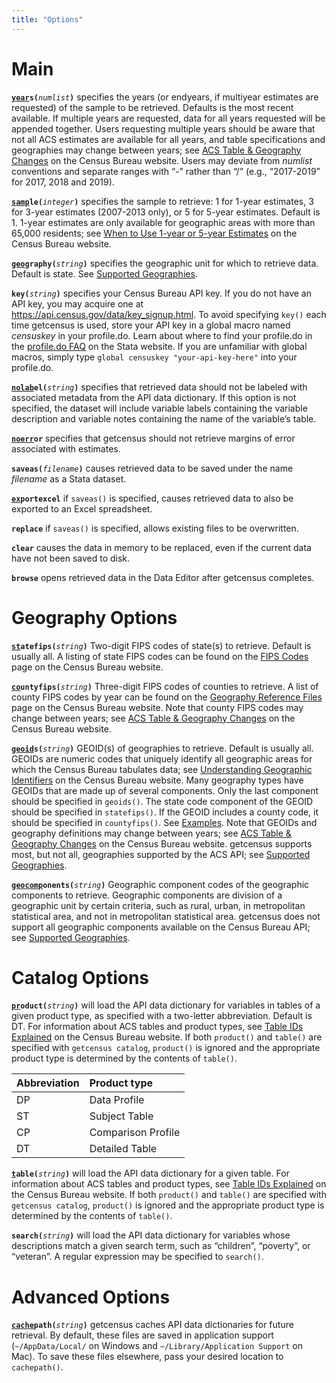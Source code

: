 ```yaml
---
title: "Options"
---
```


<!-- Do not open in RStudio Visual Markdown Editor -->


# Main

<code>**<u>year</u>s(**<i>numlist</i>**)**</code> specifies the years (or endyears, if multiyear estimates are requested) of the sample to be retrieved. Defaults is the most recent available. If multiple years are requested, data for all years requested will be appended together. Users requesting multiple years should be aware that not all ACS estimates are available for all years, and table specifications and geographies may change between years; see [ACS Table & Geography Changes](https://www.census.gov/programs-surveys/acs/technical-documentation/table-and-geography-changes.html) on the Census Bureau website. Users may deviate from *numlist* conventions and separate ranges with "-" rather than "/" (e.g., "2017-2019" for 2017, 2018 and 2019).

<code>**<u>samp</u>le(**<i>integer</i>**)**</code> specifies the sample to retrieve: 1 for 1-year estimates, 3 for 3-year estimates (2007-2013 only), or 5 for 5-year estimates. Default is 1. 1-year estimates are only available for geographic areas with more than 65,000 residents; see [When to Use 1-year or 5-year Estimates](https://www.census.gov/programs-surveys/acs/guidance/estimates.html) on the Census Bureau website.

<code>**<u>geo</u>graphy(**<i>string</i>**)**</code> specifies the geographic unit for which to retrieve data. Default is state. See [Supported Geographies](geographies.qmd).

<code>**key(**<i>string</i>**)**</code> specifies your Census Bureau API key. If you do not have an API key, you may acquire one at <https://api.census.gov/data/key_signup.html>. To avoid specifying `key()` each time getcensus is used, store your API key in a global macro named *censuskey* in your profile.do. Learn about where to find your profile.do in the [profile.do FAQ](https://www.stata.com/support/faqs/programming/profile-do-file/) on the Stata website. If you are unfamiliar with global macros, simply type `global censuskey "your-api-key-here"` into your profile.do.

<code>**<u>nolab</u>el(**<i>string</i>**)**</code> specifies that retrieved data should not be labeled with associated metadata from the API data dictionary. If this option is not specified, the dataset will include variable labels containing the variable description and variable notes containing the name of the variable's table.

<code>**<u>noerr</u>or**</code> specifies that getcensus should not retrieve margins of error associated with estimates.

<code>**saveas(**<i>filename</i>**)**</code> causes retrieved data to be saved under the name *filename* as a Stata dataset.

<code>**<u>ex</u>portexcel**</code> if `saveas()` is specified, causes retrieved data to also be exported to an Excel spreadsheet.

**`replace`** if `saveas()` is specified, allows existing files to be overwritten.

**`clear`** causes the data in memory to be replaced, even if the current data have not been saved to disk.

**`browse`** opens retrieved data in the Data Editor after getcensus completes.

# Geography Options

<code>**<u>st</u>atefips(**<i>string</i>**)**</code> Two-digit FIPS codes of state(s) to retrieve. Default is usually all. A listing of state FIPS codes can be found on the [FIPS Codes](https://www.census.gov/library/reference/code-lists/ansi.html#state) page on the Census Bureau website.

<code>**<u>co</u>untyfips(**<i>string</i>**)**</code> Three-digit FIPS codes of counties to retrieve. A list of county FIPS codes by year can be found on the [Geography Reference Files](https://www.census.gov/geographies/reference-files.html) page on the Census Bureau website. Note that county FIPS codes may change between years; see [ACS Table & Geography Changes](https://www.census.gov/programs-surveys/acs/technical-documentation/table-and-geography-changes.html) on the Census Bureau website.

<code>**<u>geoid</u>s(**<i>string</i>**)**</code> GEOID(s) of geographies to retrieve. Default is usually all. GEOIDs are numeric codes that uniquely identify all geographic areas for which the Census Bureau tabulates data; see [Understanding Geographic Identifiers](https://www.census.gov/programs-surveys/geography/guidance/geo-identifiers.html) on the Census Bureau website. Many geography types have GEOIDs that are made up of several components. Only the last component should be specified in `geoids()`. The state code component of the GEOID should be specified in `statefips()`. If the GEOID includes a county code, it should be specified in `countyfips()`. See [Examples](examples.qmd#geographies). Note that GEOIDs and geography definitions may change between years; see [ACS Table & Geography Changes](https://www.census.gov/programs-surveys/acs/technical-documentation/table-and-geography-changes.html) on the Census Bureau website. getcensus supports most, but not all, geographies supported by the ACS API; see [Supported Geographies](geographies.qmd).

<code>**<u>geocomp</u>onents(**<i>string</i>**)**</code> Geographic component codes of the geographic components to retrieve. Geographic components are division of a geographic unit by certain criteria, such as rural, urban, in metropolitan statistical area, and not in metropolitan statistical area. getcensus does not support all geographic components available on the Census Bureau API; see [Supported Geographies](geographies.qmd#geographic-components).

# Catalog Options

<code>**<u>pr</u>oduct(**<i>string</i>**)**</code> will load the API data dictionary for variables in tables of a given product type, as specified with a two-letter abbreviation. Default is DT. For information about ACS tables and product types, see [Table IDs Explained](https://www.census.gov/programs-surveys/acs/guidance/which-data-tool/table-ids-explained.html) on the Census Bureau website. If both `product()` and `table()` are specified with `getcensus catalog`, `product()` is ignored and the appropriate product type is determined by the contents of `table()`.

| Abbreviation | Product type       |
|:-------------|:-------------------|
| DP           | Data Profile       |
| ST           | Subject Table      |
| CP           | Comparison Profile |
| DT           | Detailed Table     |


<code>**<u>t</u>able(**<i>string</i>**)**</code> will load the API data dictionary for a given table. For information about ACS tables and product types, see [Table IDs Explained](https://www.census.gov/programs-surveys/acs/guidance/which-data-tool/table-ids-explained.html) on the Census Bureau website. If both `product()` and `table()` are specified with `getcensus catalog`, `product()` is ignored and the appropriate product type is determined by the contents of `table()`.

<code>**search(**<i>string</i>**)**</code> will load the API data dictionary for variables whose descriptions match a given search term, such as "children", "poverty", or "veteran". A regular expression may be specified to `search()`.

# Advanced Options

<code>**<u>cache</u>path(**<i>string</i>**)**</code> getcensus caches API data dictionaries for future retrieval. By default, these files are saved in application support (`~/AppData/Local/` on Windows and `~/Library/Application Support` on Mac). To save these files elsewhere, pass your desired location to `cachepath()`.
